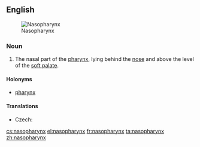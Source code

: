 ==English==
{{wikipedia}}
[[Image:Pharynx diagram-fr.svg|thumb|Nasopharynx]]

===Noun===
{{en-noun|es|pl2=nasopharynges}}

# {{context|anatomy}} The nasal part of the [[pharynx]], lying behind the [[nose]] and above the level of the [[soft palate]].

====Holonyms====
* [[pharynx]]

====Translations====
{{trans-top|nasal part of the pharynx}}
* Czech: {{t+|cs|nosohltan|m}}
{{trans-mid}}
{{trans-bottom}}

[[cs:nasopharynx]]
[[el:nasopharynx]]
[[fr:nasopharynx]]
[[ta:nasopharynx]]
[[zh:nasopharynx]]